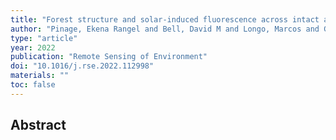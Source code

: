 ```yaml
---
title: "Forest structure and solar-induced fluorescence across intact and degraded forests in the Amazon"
author: "Pinage, Ekena Rangel and Bell, David M and Longo, Marcos and Gao, Sicong and Keller, Michael and Silva, Carlos A and Ometto, Jean P and Kohler, Philipp and Frankenberg, Christian and Huete, Alfredo"
type: "article"
year: 2022
publication: "Remote Sensing of Environment"
doi: "10.1016/j.rse.2022.112998"
materials: ""
toc: false
---
```


## Abstract

